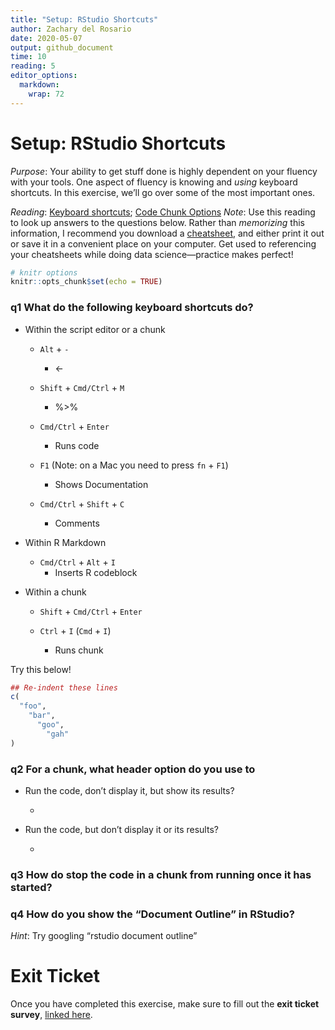 ```yaml
---
title: "Setup: RStudio Shortcuts"
author: Zachary del Rosario
date: 2020-05-07
output: github_document
time: 10
reading: 5
editor_options: 
  markdown: 
    wrap: 72
---
```


# Setup: RStudio Shortcuts

*Purpose*: Your ability to get stuff done is highly dependent on your
fluency with your tools. One aspect of fluency is knowing and *using*
keyboard shortcuts. In this exercise, we'll go over some of the most
important ones.

*Reading*: [Keyboard
shortcuts](https://support.rstudio.com/hc/en-us/articles/200711853-Keyboard-Shortcuts);
[Code Chunk Options](https://rmarkdown.rstudio.com/lesson-3.html)
*Note*: Use this reading to look up answers to the questions below.
Rather than *memorizing* this information, I recommend you download a
[cheatsheet](https://rstudio.com/wp-content/uploads/2016/01/rstudio-IDE-cheatsheet.pdf),
and either print it out or save it in a convenient place on your
computer. Get used to referencing your cheatsheets while doing data
science---practice makes perfect!

```r
# knitr options
knitr::opts_chunk$set(echo = TRUE)
```

### **q1** What do the following keyboard shortcuts do?

-   Within the script editor or a chunk

    -   `Alt` + `-`

        -   \<-

    -   `Shift` + `Cmd/Ctrl` + `M`

        -   %\>%

    -   `Cmd/Ctrl` + `Enter`

        -   Runs code

    -   `F1` (Note: on a Mac you need to press `fn` + `F1`)

        -   Shows Documentation

    -   `Cmd/Ctrl` + `Shift` + `C`

        -   Comments

-   Within R Markdown

    -   `Cmd/Ctrl` + `Alt` + `I`
        -   Inserts R codeblock

-   Within a chunk

    -   `Shift` + `Cmd/Ctrl` + `Enter`

    -   `Ctrl` + `I` (`Cmd` + `I`)

        -   Runs chunk

Try this below!

```r
## Re-indent these lines
c(
  "foo",
    "bar",
      "goo",
        "gah"
)
```

### **q2** For a chunk, what header option do you use to

-   Run the code, don't display it, but show its results?

    -   

-   Run the code, but don't display it or its results?

    -   

### **q3** How do stop the code in a chunk from running once it has started?

### **q4** How do you show the "Document Outline" in RStudio?

*Hint*: Try googling "rstudio document outline"

<!-- include-exit-ticket -->

# Exit Ticket

<!-- -------------------------------------------------- -->

Once you have completed this exercise, make sure to fill out the **exit
ticket survey**, [linked
here](https://docs.google.com/forms/d/e/1FAIpQLSeuq2LFIwWcm05e8-JU84A3irdEL7JkXhMq5Xtoalib36LFHw/viewform?usp=pp_url&entry.693978880=e-setup04-rstudio-shortcuts-assignment.Rmd).
